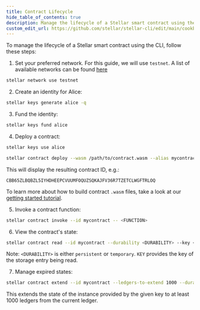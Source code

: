 ```yaml
---
title: Contract Lifecycle
hide_table_of_contents: true
description: Manage the lifecycle of a Stellar smart contract using the CLI
custom_edit_url: https://github.com/stellar/stellar-cli/edit/main/cookbook/contract-lifecycle.mdx
---
```


To manage the lifecycle of a Stellar smart contract using the CLI, follow these steps:

1. Set your preferred network. For this guide, we will use `testnet`. A list of available networks can be found [here](https://developers.stellar.org/docs/networks)

```bash
stellar network use testnet
```

2. Create an identity for Alice:

```bash
stellar keys generate alice -q
```

3. Fund the identity:

```bash
stellar keys fund alice
```

4. Deploy a contract:

```bash
stellar keys use alice
```

```bash
stellar contract deploy --wasm /path/to/contract.wasm --alias mycontract
```

This will display the resulting contract ID, e.g.:

```
CBB65ZLBQBZL5IYHDHEEPCVUUMFOQUZSQKAJFV36R7TZETCLWGFTRLOQ
```

To learn more about how to build contract `.wasm` files, take a look at our [getting started tutorial](https://developers.stellar.org/docs/build/smart-contracts/getting-started/setup).

5. Invoke a contract function:

```bash
stellar contract invoke --id mycontract -- <FUNCTION>
```

6. View the contract's state:

```bash
stellar contract read --id mycontract --durability <DURABILITY> --key <KEY>
```

Note: `<DURABILITY>` is either `persistent` or `temporary`. `KEY` provides the key of the storage entry being read.

7. Manage expired states:

```bash
stellar contract extend --id mycontract --ledgers-to-extend 1000 --durability <DURABILITY> --key <KEY>
```

This extends the state of the instance provided by the given key to at least 1000 ledgers from the current ledger.
